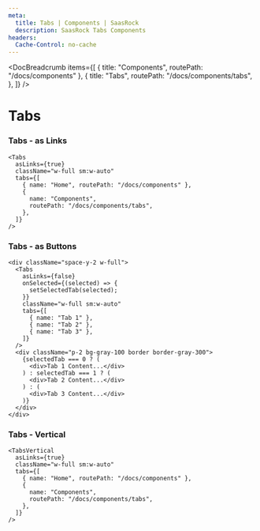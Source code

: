 ```yaml
---
meta:
  title: Tabs | Components | SaasRock
  description: SaasRock Tabs Components
headers:
  Cache-Control: no-cache
---
```



<DocBreadcrumb
  items={[
    { title: "Components", routePath: "/docs/components" },
    {
      title: "Tabs",
      routePath: "/docs/components/tabs",
    },
  ]}
/>

# Tabs


### Tabs - as Links

<PreviewTabsAsLinks />

```tsx
<Tabs
  asLinks={true}
  className="w-full sm:w-auto"
  tabs={[
    { name: "Home", routePath: "/docs/components" },
    {
      name: "Components",
      routePath: "/docs/components/tabs",
    },
  ]}
/>
```


### Tabs - as Buttons

<PreviewTabsAsButtons />

```tsx
<div className="space-y-2 w-full">
  <Tabs
    asLinks={false}
    onSelected={(selected) => {
      setSelectedTab(selected);
    }}
    className="w-full sm:w-auto"
    tabs={[
      { name: "Tab 1" },
      { name: "Tab 2" },
      { name: "Tab 3" },
    ]}
  />
  <div className="p-2 bg-gray-100 border border-gray-300">
    {selectedTab === 0 ? (
      <div>Tab 1 Content...</div>
    ) : selectedTab === 1 ? (
      <div>Tab 2 Content...</div>
    ) : (
      <div>Tab 3 Content...</div>
    )}
  </div>
</div>
```


### Tabs - Vertical

<PreviewTabsVertical />

```tsx
<TabsVertical
  asLinks={true}
  className="w-full sm:w-auto"
  tabs={[
    { name: "Home", routePath: "/docs/components" },
    {
      name: "Components",
      routePath: "/docs/components/tabs",
    },
  ]}
/>
```

